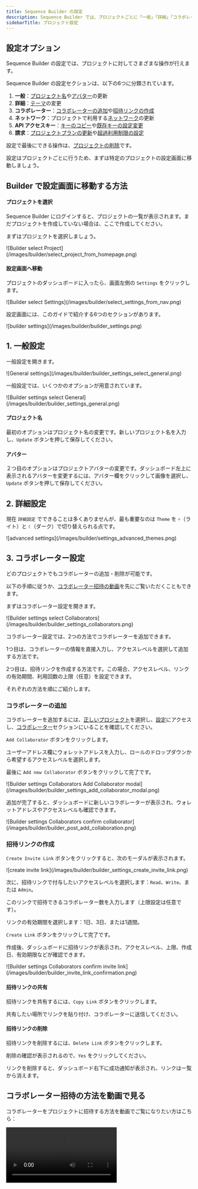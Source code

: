 ```yaml
---
title: Sequence Builder の設定
description: Sequence Builder では、プロジェクトごとに「一般」「詳細」「コラボレーター」「ネットワーク」「API アクセスキー」「請求」など、さまざまな設定にアクセスできます。プロジェクト情報の更新、コラボレーターの追加、ネットワーク設定の管理、API アクセスキーの設定などが可能です。
sidebarTitle: プロジェクト設定
---
```


## 設定オプション
Sequence Builder の設定では、プロジェクトに対してさまざまな操作が行えます。

Sequence Builder の設定セクションは、以下の6つに分類されています。
1. **一般**：[プロジェクト名](/support/builder/project-settings#project-name)や[アバター](/support/builder/project-settings#avatar)の更新
2. **詳細**：[テーマ](/support/builder/project-settings#2-advanced-settings)の変更
3. **コラボレーター**：[コラボレーターの追加](/support/builder/project-settings#add-a-collaborator)や[招待リンクの作成](/support/builder/project-settings#create-an-invite-link)
4. **ネットワーク**：プロジェクトで利用する[ネットワーク](/support/builder/project-settings#4-network-settings)の更新
5. **API アクセスキー**：[キーのコピー](/support/builder/project-settings#copy-your-access-key)や[既存キーの設定変更](/support/builder/project-settings#update-api-access-settings-of-a-key)
6. **請求**：[プロジェクトプランの更新](/support/builder/project-settings#update-your-project-subscription-plan)や[超過利用制限の設定](/support/builder/project-settings#set-your-overage-limit)

設定で最後にできる操作は、[プロジェクトの削除](/support/builder/project-settings#delete-a-project)です。

設定はプロジェクトごとに行うため、まずは特定のプロジェクトの設定画面に移動しましょう。

## Builder で設定画面に移動する方法

#### プロジェクトを選択
Sequence Builder にログインすると、プロジェクトの一覧が表示されます。まだプロジェクトを作成していない場合は、ここで作成してください。

まずはプロジェクトを選択しましょう。

<Frame>
  ![Builder select Project](/images/builder/select_project_from_homepage.png)
</Frame>

#### 設定画面へ移動
プロジェクトのダッシュボードに入ったら、画面左側の `Settings` をクリックします。

<Frame>
  ![Builder select Settings](/images/builder/select_settings_from_nav.png)
</Frame>

設定画面には、このガイドで紹介する6つのセクションがあります。

<Frame>
  ![builder settings](/images/builder/builder_settings.png)
</Frame>

## 1. 一般設定
一般設定を開きます。

<Frame>
  ![General settings](/images/builder/builder_settings_select_general.png)
</Frame>

一般設定では、いくつかのオプションが用意されています。

<Frame>
  ![Builder settings select General](/images/builder/builder_settings_general.png)
</Frame>

#### プロジェクト名
最初のオプションはプロジェクト名の変更です。新しいプロジェクト名を入力し、`Update` ボタンを押して保存してください。

#### アバター
２つ目のオプションはプロジェクトアバターの変更です。ダッシュボード左上に表示されるアバターを変更するには、アバター欄をクリックして画像を選択し、`Update` ボタンを押して保存してください。

## 2. 詳細設定
現在 `詳細設定` でできることは多くありませんが、最も重要なのは `Theme` を `☼`（ライト）と `☾`（ダーク）で切り替えられる点です。

<Frame>
  ![advanced settings](/images/builder/settings_advanced_themes.png)
</Frame>

## 3. コラボレーター設定
どのプロジェクトでもコラボレーターの追加・削除が可能です。

以下の手順に従うか、[コラボレーター招待の動画](/support/builder/project-settings#watch-how-to-invite-collaborators)を先にご覧いただくこともできます。

まずはコラボレーター設定を開きます。

<Frame>
  ![Builder settings select Collaborators](/images/builder/builder_settings_collaborators.png)
</Frame>

コラボレーター設定では、2つの方法でコラボレーターを追加できます。

1つ目は、コラボレーターの情報を直接入力し、アクセスレベルを選択して追加する方法です。

2つ目は、招待リンクを作成する方法です。この場合、アクセスレベル、リンクの有効期間、利用回数の上限（任意）を設定できます。

それぞれの方法を順にご紹介します。

### コラボレーターの追加
コラボレーターを追加するには、[正しいプロジェクト](/support/builder/project-settings#select-a-project)を選択し、[設定](/support/builder/project-settings#go-to-settings)にアクセスし、[コラボレーター](/support/builder/project-settings#2-collaborator-settings)セクションにいることを確認してください。

`Add Collaborator` ボタンをクリックします。

ユーザーアドレス欄にウォレットアドレスを入力し、ロールのドロップダウンから希望するアクセスレベルを選択します。

最後に `Add new Collaborator` ボタンをクリックして完了です。

<Frame>
  ![Builder settings Collaborators Add Collaborator modal](/images/builder/builder_settings_add_collaborator_modal.png)
</Frame>

追加が完了すると、ダッシュボードに新しいコラボレーターが表示され、ウォレットアドレスやアクセスレベルも確認できます。

<Frame>
  ![Builder settings Collaborators confirm collaborator](/images/builder/builder_post_add_collaboration.png)
</Frame>

### 招待リンクの作成
`Create Invite Link` ボタンをクリックすると、次のモーダルが表示されます。

<Frame>
  ![create invite link](/images/builder/builder_settings_create_invite_link.png)
</Frame>

次に、招待リンクで付与したいアクセスレベルを選択します：`Read`、`Write`、または `Admin`。

このリンクで招待できるコラボレーター数を入力します（上限設定は任意です）。

リンクの有効期間を選択します：1日、3日、または1週間。

`Create Link` ボタンをクリックして完了です。

作成後、ダッシュボードに招待リンクが表示され、アクセスレベル、上限、作成日、有効期限などが確認できます。

<Frame>
  ![Builder settings Collaborators confirm invite link](/images/builder/builder_invite_link_confirmation.png)
</Frame>

#### 招待リンクの共有
招待リンクを共有するには、`Copy Link` ボタンをクリックします。

共有したい場所でリンクを貼り付け、コラボレーターに送信してください。

#### 招待リンクの削除
招待リンクを削除するには、`Delete Link` ボタンをクリックします。

削除の確認が表示されるので、`Yes` をクリックしてください。

リンクを削除すると、ダッシュボード右下に成功通知が表示され、リンクは一覧から消えます。

## コラボレーター招待の方法を動画で見る
コラボレーターをプロジェクトに招待する方法を動画でご覧になりたい方はこちら：

<Frame>
  <video controls className="w-full aspect-video" src="/video/builder/09_Collaborations.mp4" />
</Frame>

## 4. ネットワーク設定
ネットワーク設定を開きます。

<Frame>
  ![Builder settings select Networks](/images/builder/settings_builder_networks.png)
</Frame>

ネットワーク設定では、Sequenceでサポートされているネットワークの一覧が表示されます。ここで、Node Gatewayを通じてアクセスしたいネットワークや、スマートコントラクトをデプロイしたいネットワークを選択できます。

利用したいネットワークを切り替えたら、`Update`ボタンをクリックしてください。

<Frame>
  ![Builder settings Networks](/images/builder/builder_settings_select_network.png)
</Frame>

## 5. APIアクセスキーの設定
APIアクセスキーの設定を開きます。

<Frame>
  ![Builder settings select API Access Keys](/images/builder/builder_settings_select_access_keys.png)
</Frame>

APIアクセスキーのセクションでは、各キーの利用状況の確認、デフォルトキーの設定、特定キーの詳細表示など、さまざまなオプションがダッシュボードで利用できます。

新しいキーの追加や、既存キーの詳細編集も可能です。

各キーごとに、以下のような操作が行えます。
- キーの[名前変更](/support/builder/project-settings#renaming-your-key)や[削除](/support/builder/project-settings#deleting-your-key)
- キーの[コピー](/support/builder/project-settings#copy-your-key)や[コード変更](/support/builder/project-settings#rotate-your-key)
- キーの利用[方法](/support/builder/project-settings#set-service-access)や[場所](/support/builder/project-settings#set-domain-access)の設定

### APIアクセスキーの名前変更・削除
キーの名前変更や削除を行うには、[正しいプロジェクト](/support/builder/project-settings#select-a-project)を選択し、[設定](/support/builder/project-settings#go-to-settings)から[APIアクセスキー](/support/builder/project-settings#4-api-access-keys-settings)セクションに進んでください。

編集したいキーを選択します。

<Frame>
  ![Builder settings API Access Keys select API key for rename](/images/builder/builder_settings_set_dev_key.png)
</Frame>

#### キーの名前を変更する
名前欄に新しい名前を入力してください。

その後、`Update`ボタンをクリックします。

<Frame>
  ![Builder settings API Access Keys rename key](/images/builder/builder_rename_key.png)
</Frame>

#### キーを削除する
左下にある`Delete`ボタンをクリックします。

<Frame>
  ![Builder settings API Access Keys delete key](/images/builder/builder_settings_delete_a_key.png)
</Frame>

削除の確認が表示されるので、`Yes` をクリックしてください。

#### アクセスキーをコピーする
APIキーは他の場所やアプリケーションで利用できるよう設計されています。利用するには、コピーしてご自身のアプリやコードに貼り付けてください。

<Frame>
  ![copy Builder settings API Access Key](/images/builder/builder_settings_copy_key.png)
</Frame>

アクセスキーをコピーするには、Access Key欄の`Copy`をクリックします。

クリック後、ボタンが一時的に`✓ Copied`に変わり、コピー完了の確認が表示されます。

これでプロジェクトのアクセスキーがクリップボードにコピーされました。

#### アクセスキーをローテーションする
万が一キーが漏洩した場合や、プロジェクトのコンテキストに合わせてキーを変更したい場合は、アクセスキーのローテーションを行うことができます。

キーをローテーションしても、プロジェクトの利用履歴は失われません。

これを行うには、Access Key欄の`Rotate`ボタンをクリックしてください。

クリックすると、キーが新しくなり、画面右下に成功通知が表示されます。

<Frame>
  ![Builder settings API Access Keys rotate key](/images/builder/builder_settings_rotated_confirmation.png)
</Frame>

### キーのAPIアクセス設定を更新する
キーのAPIアクセス設定を更新するには、[正しいプロジェクト](/support/builder/project-settings#select-a-project)を選択し、[設定](/support/builder/project-settings#go-to-settings)から[APIアクセスキー](/support/builder/project-settings#4-api-access-keys-settings)セクションに進んでください。

アクセス設定を更新したいキーを選択します。

<Frame>
  ![Builder settings API Access Keys select API key for rename](/images/builder/builder_settings_set_dev_key.png)
</Frame>

#### ドメインアクセスの設定
APIキーに紐づくサービスを、ご自身のゲームやアプリに関連するドメインでのみ利用できるように、許可するドメインを指定できます。

これを行うには、アクセスを許可したいドメインをドメイン欄に入力します。

別のドメインも追加したい場合は、`Add Domain`ボタンをクリックして追加してください。これで、キーが利用できるドメインのリストが作成されます。

必要なドメインをすべて追加するまで、このリストに追加を続けてください。

`Update button`をクリックして、設定を保存してください。

<Frame>
  ![Builder settings API Access Keys add domains](/images/builder/builer_settings_set_domain.png)
</Frame>

#### サービスアクセスの設定
APIキーで利用できるサービスを、すべてではなく特定のサービスのみに限定することができます。

画面右下付近に、チェックボックス付きで複数のサービスが表示されています。

キーで利用したいサービスごとにチェックを入れてください。

`Update button`をクリックして、設定を保存してください。

<Frame>
  ![Builder settings API Access Keys check services](/images/builder/builder_settings_update_services.png)
</Frame>

## 6. 請求設定
請求設定を開きます。

<Frame>
  ![Builder settings select Billing](/images/builder/builder_settings_select_billing.png)
</Frame>

ここでは、必要なサブスクリプションプラン情報がすべて確認できます。

[サブスクリプションの更新](/support/builder/project-settings#update-your-project-subscription-plan)や、[超過利用上限の設定](/support/builder/project-settings#set-your-overage-limit)も可能です。

#### 請求情報
請求セクションでは、サブスクリプションプランに関する主な情報をすぐに確認できます。
- 現在のサブスクリプションプラン
- 現在の請求期間の日付
- 月額請求金額
- 次回更新日
- 今月発行されたクレジット数
- 今月利用したクレジット数
- 残りのクレジット数
- 超過利用設定の状況

### プロジェクトのサブスクリプションプランを更新する
プロジェクトのサブスクリプションプランを更新するには、[正しいプロジェクト](/support/builder/project-settings#select-a-project)を選択し、[設定](/support/builder/project-settings#go-to-settings)から[請求](/support/builder/project-settings#5-billing-settings)セクションに進んでください。

`Upgrade Plan`ボタンをクリックします。

<Frame>
  ![Builder settings billing select upgrade plan](/images/builder/builder_settings_upgrade_plan.png)
</Frame>

プランのダッシュボードが表示されるので、各プランを確認し、ご自身に最適なものを選択してください。

希望のプランが決まったら、`Select Plan`ボタンをクリックします。

<Frame>
  ![Builder settings billing upgrade plan dashboard](/images/builder/builder_settings_select_plan.png)
</Frame>

チェックアウト画面に進み、支払い情報を入力します。

<Frame>
  ![Builder settings billing checkout](/images/builder/builder_settings_upgrade_plan_checkout.png)
</Frame>

### 超過利用上限の設定
超過利用上限を設定するには、[正しいプロジェクト](/support/builder/project-settings#select-a-project)を選択し、[設定](/support/builder/project-settings#go-to-settings)から[請求](/support/builder/project-settings#5-billing-settings)セクションに進んでください。また、超過利用上限の設定には有料プランが必要です。

有料プランの場合、まず歯車アイコンのボタンをクリックします。

<Frame>
  ![Builder settings billing set overage](/images/builder/builder_settings_set_overage_limit.png)
</Frame>

`Set overage limit`オプションを切り替えます。

設定したい最大超過金額を入力してください。

`Save changes`ボタンをクリックして完了です。

## プロジェクトの削除

<Warning>
  以下の操作は取り消しできませんので、本当にプロジェクトを削除する場合のみ実施してください。
</Warning>

プロジェクトを削除するには、[正しいプロジェクト](/support/builder/project-settings#select-a-project)を選択し、[設定](/support/builder/project-settings#go-to-settings)セクションに進んでください。また、削除には管理者権限が必要です。

管理者の場合、すべての設定セクションの下部に<span style={{color: "#c2501f"}}>危険ゾーン</span>と表示されたエリアがあります。

このエリアに`Delete this Project`というオプションがあるので、クリックしてください。

<Frame>
  ![Builder delete project](/images/builder/settings_builder_delete_project.png)
</Frame>

この操作を行うと、プロジェクト削除の確認モーダルが表示されます。

<Frame>
  ![Builder プロジェクト削除](/images/builder/builder_settings_input_delete_project_name.png)
</Frame>

プロジェクト名を入力し、`Delete Permanently` ボタンをクリックしてください。